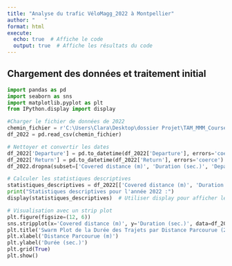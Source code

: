 ```yaml
---
title: "Analyse du trafic VéloMagg_2022 à Montpellier"
author: "   "
format: html
execute:
  echo: true  # Affiche le code
  output: true  # Affiche les résultats du code
---
```



## Chargement des données et traitement initial

```python
import pandas as pd
import seaborn as sns
import matplotlib.pyplot as plt
from IPython.display import display

#Charger le fichier de données de 2022
chemin_fichier = r'C:\Users\Clara\Desktop\dossier Projet\TAM_MMM_CoursesVelomagg_2022.csv' 
df_2022 = pd.read_csv(chemin_fichier)

# Nettoyer et convertir les dates
df_2022['Departure'] = pd.to_datetime(df_2022['Departure'], errors='coerce')
df_2022['Return'] = pd.to_datetime(df_2022['Return'], errors='coerce')
df_2022.dropna(subset=['Covered distance (m)', 'Duration (sec.)', 'Departure', 'Return'], inplace=True)

# Calculer les statistiques descriptives
statistiques_descriptives = df_2022[['Covered distance (m)', 'Duration (sec.)']].describe()
print("Statistiques descriptives pour l'année 2022 :")
display(statistiques_descriptives)  # Utiliser display pour afficher les résultats

# Visualisation avec un strip plot
plt.figure(figsize=(12, 6))
sns.stripplot(x='Covered distance (m)', y='Duration (sec.)', data=df_2022.sample(500), alpha=0.7)
plt.title('Swarm Plot de la Durée des Trajets par Distance Parcourue (2022)')
plt.xlabel('Distance Parcourue (m)')
plt.ylabel('Durée (sec.)')
plt.grid(True)
plt.show()
```